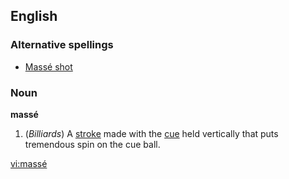 ==English==

===Alternative spellings===
*[[Massé shot]]

===Noun===
'''massé'''
# (''Billiards'') A [[stroke]] made with the [[cue]] held vertically that puts tremendous spin on the cue ball.

[[vi:massé]]